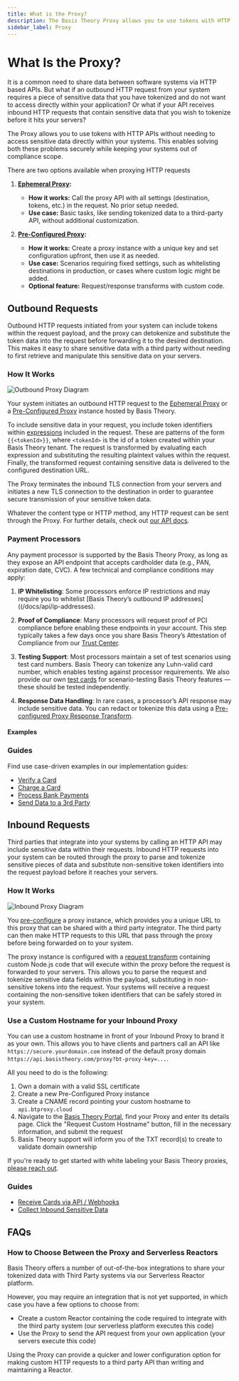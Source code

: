 ```yaml
---
title: What is the Proxy?
description: The Basis Theory Proxy allows you to use tokens with HTTP APIs without needing to access sensitive data directly within your systems. This enables solving both these problems securely while keeping your systems out of compliance scope.
sidebar_label: Proxy
---
```



# What Is the Proxy?

It is a common need to share data between software systems via HTTP based APIs. But what if an outbound HTTP request from your system
requires a piece of sensitive data that you have tokenized and do not want to access directly within your application?
Or what if your API receives inbound HTTP requests that contain sensitive data that you wish to tokenize before it hits your servers?

The Proxy allows you to use tokens with HTTP APIs without needing to access sensitive data directly within your systems.
This enables solving both these problems securely while keeping your systems out of compliance scope.

There are two options available when proxying HTTP requests

1. **[Ephemeral Proxy](/docs/api/proxies/invoke-ephemeral-proxies):**
   - **How it works:** Call the proxy API with all settings (destination, tokens, etc.) in the request. No prior setup needed.
   - **Use case:** Basic tasks, like sending tokenized data to a third-party API, without additional customization.

2. **[Pre-Configured Proxy](/docs/api/proxies/pre-configured-proxies):**
   - **How it works:** Create a proxy instance with a unique key and set configuration upfront, then use it as needed.
   - **Use case:** Scenarios requiring fixed settings, such as whitelisting destinations in production, or cases where custom logic might be added.
   - **Optional feature:** Request/response transforms with custom code.

## Outbound Requests

Outbound HTTP requests initiated from your system can include tokens within the request payload, and the proxy
can detokenize and substitute the token data into the request before forwarding it to the desired destination.
This makes it easy to share sensitive data with a third party without needing to first retrieve and manipulate this sensitive data on your servers.

### How It Works

![Outbound Proxy Diagram](/img/concepts/proxy-outbound.png)

Your system initiates an outbound HTTP request to the [Ephemeral Proxy](/docs/api/proxies/invoke-ephemeral-proxies)
or a [Pre-Configured Proxy](/docs/api/proxies/pre-configured-proxies) instance hosted by Basis Theory.

To include sensitive data in your request, you include token identifiers within [expressions](/docs/expressions) included in the request.
These are patterns of the form `{{<tokenId>}}`, where `<tokenId>` is the id of a token created within your Basis Theory tenant.
The request is transformed by evaluating each expression and substituting the resulting plaintext values within the request.
Finally, the transformed request containing sensitive data is delivered to the configured destination URL.

The Proxy terminates the inbound TLS connection from your servers and initiates a new TLS connection to the destination in order to
guarantee secure transmission of your sensitive token data.

Whatever the content type or HTTP method, any HTTP request can be sent through the Proxy.
For further details, check out [our API docs](/docs/api/proxies).

### Payment Processors

Any payment processor is supported by the Basis Theory Proxy, as long as they expose an API endpoint that accepts cardholder data (e.g., PAN, expiration date, CVC). A few technical and compliance conditions may apply:

1. **IP Whitelisting**: Some processors enforce IP restrictions and may require you to whitelist [Basis Theory’s outbound IP addresses]((/docs/api/ip-addresses).

2. **Proof of Compliance**: Many processors will request proof of PCI compliance before enabling these endpoints in your account. This step typically takes a few days once you share Basis Theory’s Attestation of Compliance from our [Trust Center](https://trust.basistheory.com).

3. **Testing Support**: Most processors maintain a set of test scenarios using test card numbers. Basis Theory can tokenize any Luhn-valid card number, which enables testing against processor requirements. We also provide our own [test cards](/docs/api/testing) for scenario-testing Basis Theory features — these should be tested independently.

4. **Response Data Handling**: In rare cases, a processor’s API response may include sensitive data. You can redact or tokenize this data using a [Pre-configured Proxy Response Transform](/docs/api/proxies/pre-configured-proxies#response-transforms).

#### Examples

<GenericProxyExamplesSection />

### Guides

Find use case-driven examples in our implementation guides:

- [Verify a Card](/docs/card-payments/verify-card)
- [Charge a Card](/docs/card-payments/charge-card)
- [Process Bank Payments](/docs/guides/banks/process-bank-payments)
- [Send Data to a 3rd Party](/docs/guides/share/send-data-to-third-party)

## Inbound Requests

Third parties that integrate into your systems by calling an HTTP API may include sensitive data within their requests.
Inbound HTTP requests into your system can be routed through the proxy to parse and tokenize sensitive pieces of data
and substitute non-sensitive token identifiers into the request payload before it reaches your servers.

### How It Works

![Inbound Proxy Diagram](/img/concepts/proxy-inbound.png)

You [pre-configure](/docs/api/proxies/pre-configured-proxies) a proxy instance, which provides you a unique URL to this
proxy that can be shared with a third party integrator. The third party can then make HTTP requests to this URL that pass
through the proxy before being forwarded on to your system.

The proxy instance is configured with a [request transform](/docs/api/proxies/pre-configured-proxies#request-transforms) containing
custom Node.js code that will execute within the proxy before the request is forwarded to your servers. This allows you to parse the request
and tokenize sensitive data fields within the payload, substituting in non-sensitive tokens into the request. Your systems will receive a request
containing the non-sensitive token identifiers that can be safely stored in your system.

### Use a Custom Hostname for your Inbound Proxy

You can use a custom hostname in front of your Inbound Proxy to brand it as your own. This allows you to have clients and partners call an API like `https://secure.yourdomain.com` instead of the default proxy domain `https://api.basistheory.com/proxy?bt-proxy-key=...`.

All you need to do is the following:

1. Own a domain with a valid SSL certificate
2. Create a new Pre-Configured Proxy instance
3. Create a CNAME record pointing your custom hostname to `api.btproxy.cloud`
4. Navigate to the [Basis Theory Portal](https://portal.basistheory.com/proxies), find your Proxy and enter its details page. Click the "Request Custom Hostname" button, fill in the necessary information, and submit the request
5. Basis Theory support will inform you of the TXT record(s) to create to validate domain ownership

<Alert>If you're ready to get started with white labeling your Basis Theory proxies, <a href="https://basistheory.com/contact"> please reach out</a>.</Alert>

### Guides

- [Receive Cards via API / Webhooks](/docs/card-payments/receive-cards-api)
- [Collect Inbound Sensitive Data](/docs/guides/collect/collect-inbound-sensitive-data)

## FAQs

### How to Choose Between the Proxy and Serverless Reactors

Basis Theory offers a number of out-of-the-box integrations to share your tokenized data with Third Party systems via our Serverless Reactor platform.

However, you may require an integration that is not yet supported, in which case you have a few options to choose from:

- Create a custom Reactor containing the code required to integrate with the third party system (our serverless platform executes this code)
- Use the Proxy to send the API request from your own application (your servers execute this code)

Using the Proxy can provide a quicker and lower configuration option for making custom HTTP requests to a third party API than writing and maintaining a Reactor.
